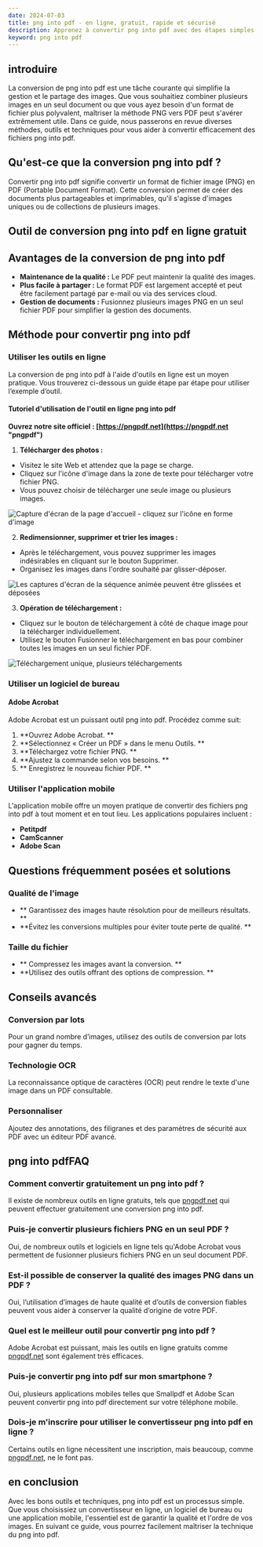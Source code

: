 ```yaml
---
date: 2024-07-03
title: png into pdf - en ligne, gratuit, rapide et sécurisé
description: Apprenez à convertir png into pdf avec des étapes simples et des outils en ligne utiles. Ce guide couvre toutes les informations nécessaires pour passer de png into pdf.
keyword: png into pdf
---
```


## introduire

La conversion de png into pdf est une tâche courante qui simplifie la gestion et le partage des images. Que vous souhaitiez combiner plusieurs images en un seul document ou que vous ayez besoin d'un format de fichier plus polyvalent, maîtriser la méthode PNG vers PDF peut s'avérer extrêmement utile. Dans ce guide, nous passerons en revue diverses méthodes, outils et techniques pour vous aider à convertir efficacement des fichiers png into pdf.

## Qu'est-ce que la conversion png into pdf ?

Convertir png into pdf signifie convertir un format de fichier image (PNG) en PDF (Portable Document Format). Cette conversion permet de créer des documents plus partageables et imprimables, qu'il s'agisse d'images uniques ou de collections de plusieurs images.

## Outil de conversion png into pdf en ligne gratuit
<PngToPdf />

## Avantages de la conversion de png into pdf

- **Maintenance de la qualité :** Le PDF peut maintenir la qualité des images.
- **Plus facile à partager :** Le format PDF est largement accepté et peut être facilement partagé par e-mail ou via des services cloud.
- **Gestion de documents :** Fusionnez plusieurs images PNG en un seul fichier PDF pour simplifier la gestion des documents.

## Méthode pour convertir png into pdf

### Utiliser les outils en ligne

La conversion de png into pdf à l'aide d'outils en ligne est un moyen pratique. Vous trouverez ci-dessous un guide étape par étape pour utiliser l’exemple d’outil.

#### Tutoriel d'utilisation de l'outil en ligne png into pdf

**Ouvrez notre site officiel : [https://pngpdf.net](https://pngpdf.net "pngpdf")**

1. **Télécharger des photos :**
 - Visitez le site Web et attendez que la page se charge.
 - Cliquez sur l'icône d'image dans la zone de texte pour télécharger votre fichier PNG.
 - Vous pouvez choisir de télécharger une seule image ou plusieurs images.

 ![Capture d'écran de la page d'accueil - cliquez sur l'icône en forme d'image](https://cdn-images.pngpdf.net/step1.png "Capture d'écran de la page d'accueil - cliquez sur l'icône en forme d'image")

2. **Redimensionner, supprimer et trier les images :**
 - Après le téléchargement, vous pouvez supprimer les images indésirables en cliquant sur le bouton Supprimer.
 - Organisez les images dans l'ordre souhaité par glisser-déposer.

 ![Les captures d'écran de la séquence animée peuvent être glissées et déposées](https://cdn-images.pngpdf.net/step2.png "Les captures d'écran de la séquence animée peuvent être glissées et déposées")

3. **Opération de téléchargement :**
 - Cliquez sur le bouton de téléchargement à côté de chaque image pour la télécharger individuellement.
 - Utilisez le bouton Fusionner le téléchargement en bas pour combiner toutes les images en un seul fichier PDF.

 ![Téléchargement unique, plusieurs téléchargements](https://cdn-images.pngpdf.net/step3.png "Téléchargement unique, plusieurs téléchargements")

### Utiliser un logiciel de bureau

#### Adobe Acrobat

Adobe Acrobat est un puissant outil png into pdf. Procédez comme suit:

1. **Ouvrez Adobe Acrobat. **
2. **Sélectionnez « Créer un PDF » dans le menu Outils. **
3. **Téléchargez votre fichier PNG. **
4. **Ajustez la commande selon vos besoins. **
5. ** Enregistrez le nouveau fichier PDF. **

### Utiliser l'application mobile

L'application mobile offre un moyen pratique de convertir des fichiers png into pdf à tout moment et en tout lieu. Les applications populaires incluent :

- **Petitpdf**
- **CamScanner**
- **Adobe Scan**

## Questions fréquemment posées et solutions

### Qualité de l'image

- ** Garantissez des images haute résolution pour de meilleurs résultats. **
- **Évitez les conversions multiples pour éviter toute perte de qualité. **

### Taille du fichier

- ** Compressez les images avant la conversion. **
- **Utilisez des outils offrant des options de compression. **

## Conseils avancés

### Conversion par lots

Pour un grand nombre d’images, utilisez des outils de conversion par lots pour gagner du temps.

### Technologie OCR

La reconnaissance optique de caractères (OCR) peut rendre le texte d'une image dans un PDF consultable.

### Personnaliser

Ajoutez des annotations, des filigranes et des paramètres de sécurité aux PDF avec un éditeur PDF avancé.

## png into pdfFAQ

### Comment convertir gratuitement un png into pdf ?
Il existe de nombreux outils en ligne gratuits, tels que [pngpdf.net](https://pngpdf.net) qui peuvent effectuer gratuitement une conversion png into pdf.

### Puis-je convertir plusieurs fichiers PNG en un seul PDF ?
Oui, de nombreux outils et logiciels en ligne tels qu'Adobe Acrobat vous permettent de fusionner plusieurs fichiers PNG en un seul document PDF.

### Est-il possible de conserver la qualité des images PNG dans un PDF ?
Oui, l’utilisation d’images de haute qualité et d’outils de conversion fiables peuvent vous aider à conserver la qualité d’origine de votre PDF.

### Quel est le meilleur outil pour convertir png into pdf ?
Adobe Acrobat est puissant, mais les outils en ligne gratuits comme [pngpdf.net](https://pngpdf.net) sont également très efficaces.

### Puis-je convertir png into pdf sur mon smartphone ?
Oui, plusieurs applications mobiles telles que Smallpdf et Adobe Scan peuvent convertir png into pdf directement sur votre téléphone mobile.

### Dois-je m'inscrire pour utiliser le convertisseur png into pdf en ligne ?
Certains outils en ligne nécessitent une inscription, mais beaucoup, comme [pngpdf.net](https://pngpdf.net), ne le font pas.

## en conclusion

Avec les bons outils et techniques, png into pdf est un processus simple. Que vous choisissiez un convertisseur en ligne, un logiciel de bureau ou une application mobile, l'essentiel est de garantir la qualité et l'ordre de vos images. En suivant ce guide, vous pourrez facilement maîtriser la technique du png into pdf.